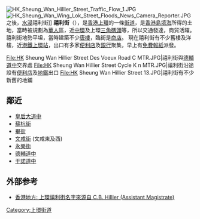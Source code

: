 {{Infobox Hong Kong Road
|   中文街道名稱    =  禧利街
|   英文街道名稱    =  Hillier Street
|   圖片        =  File:HK Sheung Wan Hillier Street Afternoon.JPG
|   圖片說明    =  [[上環|上環]]禧利街
|   路段總長度  =  0.4
|   車速限制    =  50
|   行車線數量  =  雙線單程
|   所在地區    =  [[中西區_(香港)|中西區]][[上環|上環]]
|   起點        =  [[弓弦巷|弓弦巷]]
|   終點        =  [[干諾道|干諾道中]]
|   通車日期    =
}}
[[File:HK_Sheung_Wan_Hillier_Street_Traffic_Flow_1.JPG|right]]
[[File:HK_Sheung_Wan_Wing_Lok_Street_Floods_News_Camera_Reporter.JPG|thumb]]之後，[[內澇|水浸]]禧利街]]
{{commonscat|Hillier Street}}
'''禧利街'''（{{lang-en|Hillier Street}}），是[[香港|香港]][[上環|上環]]的一條[[街道|街道]]，是[[香港島|香港島]][[填海|填海]]所得的土地，當時被規劃為[[華人|華人]]區，近[[中環|中環]]及上環[[三角碼頭|三角碼頭]]等，所以交通發達，商貿活躍。 禧利街地勢平坦，當時建築不少[[唐樓|唐樓]]，臨街是[[商店|商店]]。 現在禧利街有不少舊樓及洋樓，近[[港鐵|港鐵]][[上環站|上環站]]，出口有多家[[便利店|便利店]]及[[銀行|銀行]]聚集，早上有[[免費報紙|免費報紙]]派發。

<gallery>
 
File:HK Sheung Wan Hillier Street Des Voeux Road C MTR.JPG|禧利街與[[德輔道中|德輔道中]]交界處
File:HK Sheung Wan Hillier Street Cycle K n MTR.JPG|禧利街沿途設有[[便利店|便利店]]及[[地鐵|地鐵]]出口
File:HK Sheung Wan Hillier Street 13.JPG|禧利街有不少新舊的地鋪
</gallery>

==鄰近==
* [[皇后大道中|皇后大道中]]
* [[蘇杭街|蘇杭街]]
* [[畢街|畢街]]
* [[文咸街|文咸街]] (文咸東及西)
* [[永樂街|永樂街]]
* [[德輔道|德輔道中]]
* [[干諾道|干諾道中]]

==外部参考==
* [http://www.hk-place.com/viewtext.php?id=330 香港地方: 上環禧利街名字來源自 C.B. Hillier (Assistant Magistrate)]

[[Category:上環街道|Category:上環街道]]